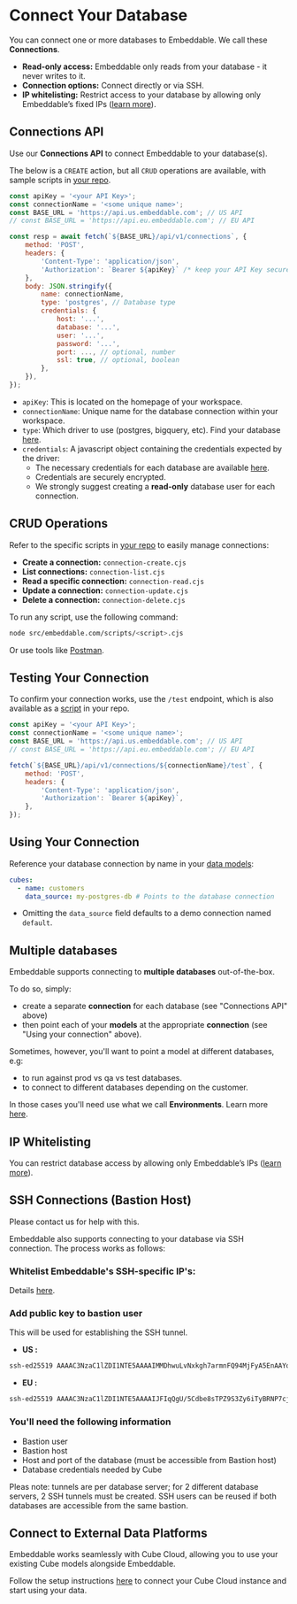 # Connect Your Database

You can connect one or more databases to Embeddable. We call these **Connections**. 

- **Read-only access:** Embeddable only reads from your database - it never writes to it.
- **Connection options:** Connect directly or via SSH.
- **IP whitelisting:** Restrict access to your database by allowing only Embeddable’s fixed IPs ([learn more](/deployment/deployment-regions#ips-to-whitelist)).

## Connections API

Use our **Connections API** to connect Embeddable to your database(s).

The below is a `CREATE` action, but all `CRUD` operations are available, with sample scripts in [your repo](https://github.com/embeddable-hq/embeddable-boilerplate/tree/main/src/embeddable.com/scripts).

```javascript
const apiKey = '<your API Key>';
const connectionName = '<some unique name>';
const BASE_URL = 'https://api.us.embeddable.com'; // US API
// const BASE_URL = 'https://api.eu.embeddable.com'; // EU API

const resp = await fetch(`${BASE_URL}/api/v1/connections`, {
    method: 'POST',
    headers: {
        'Content-Type': 'application/json',
        'Authorization': `Bearer ${apiKey}` /* keep your API Key secure */,
    },
    body: JSON.stringify({
        name: connectionName,
        type: 'postgres', // Database type
        credentials: {
            host: '...',
            database: '...',
            user: '...',
            password: '...',
            port: ..., // optional, number
            ssl: true, // optional, boolean
        },
    }),
});
```
- `apiKey`: This is located on the homepage of your workspace.
- `connectionName`: Unique name for the database connection within your workspace.
- `type`: Which driver to use (postgres, bigquery, etc). Find your database [here](./credentials).
- `credentials`: A javascript object containing the credentials expected by the driver:
    * The necessary credentials for each database are available [here](./credentials). 
    * Credentials are securely encrypted.
    * We strongly suggest creating a **read-only** database user for each connection.

## CRUD Operations

Refer to the specific scripts in [your repo](https://github.com/embeddable-hq/embeddable-boilerplate/tree/main/src/embeddable.com/scripts) to easily manage connections:
- **Create a connection:** `connection-create.cjs`
- **List connections:** `connection-list.cjs`
- **Read a specific connection:** `connection-read.cjs`
- **Update a connection:** `connection-update.cjs`
- **Delete a connection:** `connection-delete.cjs`

To run any script, use the following command:

```bash
node src/embeddable.com/scripts/<script>.cjs
```

Or use tools like [Postman](https://www.postman.com/).

## Testing Your Connection

To confirm your connection works, use the `/test` endpoint, which is also available as a [script](https://github.com/embeddable-hq/embeddable-boilerplate/tree/main/src/embeddable.com/scripts) in your repo. 

```javascript
const apiKey = '<your API Key>';
const connectionName = '<some unique name>';
const BASE_URL = 'https://api.us.embeddable.com'; // US API
// const BASE_URL = 'https://api.eu.embeddable.com'; // EU API

fetch(`${BASE_URL}/api/v1/connections/${connectionName}/test`, {
    method: 'POST',
    headers: {
        'Content-Type': 'application/json',
        'Authorization': `Bearer ${apiKey}`,
    },
});
```

## Using Your Connection

Reference your database connection by name in your [data models](/data-modeling/defining-models):

```yaml
cubes:
  - name: customers
    data_source: my-postgres-db # Points to the database connection
```

- Omitting the `data_source` field defaults to a demo connection named `default`.

## Multiple databases

Embeddable supports connecting to **multiple databases** out-of-the-box.  

To do so, simply: 
- create a separate **connection** for each database (see "Connections API" above)
- then point each of your **models** at the appropriate **connection** (see "Using your connection" above).

Sometimes, however, you'll want to point a model at different databases, e.g:
 - to run against prod vs qa vs test databases.
 - to connect to different databases depending on the customer.

In those cases you'll need use what we call **Environments**.  Learn more [here](./environments).

## IP Whitelisting

You can restrict database access by allowing only Embeddable’s IPs ([learn more](/deployment/deployment-regions#ips-to-whitelist)).

## SSH Connections (Bastion Host)

<Callout emoji="💬">
  Please contact us for help with this.
</Callout>

Embeddable also supports connecting to your database via SSH connection. The process works as follows:

<Steps>

### Whitelist Embeddable's SSH-specific IP's:

Details [here](/deployment/deployment-regions#ips-to-whitelist).

### Add public key to bastion user

This will be used for establishing the SSH tunnel.

- **US :** 
```bash
ssh-ed25519 AAAAC3NzaC1lZDI1NTE5AAAAIMMDhwuLvNxkgh7armnFQ94MjFyA5EnAAYol9uXcj0Xi jump-server-us@embeddable.com
```

- **EU :** 
```bash
ssh-ed25519 AAAAC3NzaC1lZDI1NTE5AAAAIJFIqQgU/5Cdbe8sTPZ9S3Zy6iTyBRNP7cjZmD5LtlX0 jump-server-eu@embeddable.com
```

### You'll need the following information 
- Bastion user
- Bastion host
- Host and port of the database (must be accessible from Bastion host)
- Database credentials needed by Cube

</Steps>

Pleas note: tunnels are per database server; for 2 different database servers, 2 SSH tunnels must be created. SSH users can be reused if both databases are accessible from the same bastion.

## Connect to External Data Platforms

Embeddable works seamlessly with Cube Cloud, allowing you to use your existing Cube models alongside Embeddable.

Follow the setup instructions [here](/data/integrations/cube-cloud) to connect your Cube Cloud instance and start using your data.
